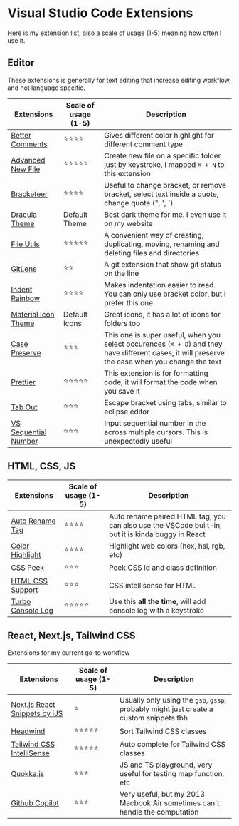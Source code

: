 # Visual Studio Code Extensions

Here is my extension list, also a scale of usage (1-5) meaning how often I use it.

## Editor

These extensions is generally for text editing that increase editing workflow, and not language specific.

| Extensions                                                                                                     | Scale of usage (1-5) | Description                                                                                                                                      |
| -------------------------------------------------------------------------------------------------------------- | -------------------- | ------------------------------------------------------------------------------------------------------------------------------------------------ |
| [Better Comments](https://marketplace.visualstudio.com/items?itemName=dbaeumer.vscode-eslint)                  | ⭐⭐⭐⭐             | Gives different color highlight for different comment type                                                                                       |
| [Advanced New File](https://marketplace.visualstudio.com/items?itemName=patbenatar.advanced-new-file)          | ⭐⭐⭐⭐⭐           | Create new file on a specific folder just by keystroke, I mapped `⌘ + N` to this extension                                                       |
| [Bracketeer](https://marketplace.visualstudio.com/items?itemName=pustelto.bracketeer)                          | ⭐⭐⭐⭐             | Useful to change bracket, or remove bracket, select text inside a quote, change quote (", ', \`)                                                 |
| [Dracula Theme](https://marketplace.visualstudio.com/items?itemName=dracula-theme.theme-dracula)               | Default Theme        | Best dark theme for me. I even use it on my website                                                                                              |
| [File Utils](https://marketplace.visualstudio.com/items?itemName=sleistner.vscode-fileutils)                   | ⭐⭐⭐⭐⭐           | A convenient way of creating, duplicating, moving, renaming and deleting files and directories                                                   |
| [GitLens](https://marketplace.visualstudio.com/items?itemName=eamodio.gitlens)                                 | ⭐⭐                 | A git extension that show git status on the line                                                                                                 |
| [Indent Rainbow](https://marketplace.visualstudio.com/items?itemName=oderwat.indent-rainbow)                   | ⭐⭐⭐⭐             | Makes indentation easier to read. You can only use bracket color, but I prefer this one                                                          |
| [Material Icon Theme](https://marketplace.visualstudio.com/items?itemName=PKief.material-icon-theme)           | Default Icons        | Great icons, it has a lot of icons for folders too                                                                                               |
| [Case Preserve](https://marketplace.visualstudio.com/items?itemName=Cardinal90.multi-cursor-case-preserve)     | ⭐⭐⭐               | This one is super useful, when you select occurences (`⌘ + D`) and they have different cases, it will preserve the case when you change the text |
| [Prettier](https://marketplace.visualstudio.com/items?itemName=esbenp.prettier-vscode)                         | ⭐⭐⭐⭐⭐           | This extension is for formatting code, it will format the code when you save it                                                                  |
| [Tab Out](https://marketplace.visualstudio.com/items?itemName=albert.TabOut)                                   | ⭐⭐⭐               | Escape bracket using tabs, similar to eclipse editor                                                                                             |
| [VS Sequential Number](https://marketplace.visualstudio.com/items?itemName=neptunedesign.vs-sequential-number) | ⭐⭐⭐               | Input sequential number in the across multiple cursors. This is unexpectedly useful                                                              |

## HTML, CSS, JS

| Extensions                                                                                              | Scale of usage (1-5) | Description                                                                                       |
| ------------------------------------------------------------------------------------------------------- | -------------------- | ------------------------------------------------------------------------------------------------- |
| [Auto Rename Tag](https://marketplace.visualstudio.com/items?itemName=formulahendry.auto-rename-tag)    | ⭐⭐⭐⭐             | Auto rename paired HTML tag, you can also use the VSCode built-in, but it is kinda buggy in React |
| [Color Highlight](https://marketplace.visualstudio.com/items?itemName=naumovs.color-highlight)          | ⭐⭐⭐⭐             | Highlight web colors (hex, hsl, rgb, etc)                                                         |
| [CSS Peek](https://marketplace.visualstudio.com/items?itemName=pranaygp.vscode-css-peek)                | ⭐⭐⭐               | Peek CSS id and class definition                                                                  |
| [HTML CSS Support](https://marketplace.visualstudio.com/items?itemName=ecmel.vscode-html-css)           | ⭐⭐⭐               | CSS intellisense for HTML                                                                         |
| [Turbo Console Log](https://marketplace.visualstudio.com/items?itemName=ChakrounAnas.turbo-console-log) | ⭐⭐⭐⭐⭐           | Use this **all the time**, will add console log with a keystroke                                  |

## React, Next.js, Tailwind CSS

Extensions for my current go-to workflow

| Extensions                                                                                                   | Scale of usage (1-5) | Description                                                                            |
| ------------------------------------------------------------------------------------------------------------ | -------------------- | -------------------------------------------------------------------------------------- |
| [Next.js React Snippets by iJS](https://marketplace.visualstudio.com/items?itemName=iJS.reactnextjssnippets) | ⭐                   | Usually only using the `gsp`, `gssp`, probably might just create a custom snippets tbh |
| [Headwind](https://marketplace.visualstudio.com/items?itemName=heybourn.headwind])                           | ⭐⭐⭐⭐⭐           | Sort Tailwind CSS classes                                                              |
| [Tailwind CSS IntelliSense](https://marketplace.visualstudio.com/items?itemName=bradlc.vscode-tailwindcss)   | ⭐⭐⭐⭐⭐           | Auto complete for Tailwind CSS classes                                                 |
| [Quokka.js](https://marketplace.visualstudio.com/items?itemName=WallabyJs.quokka-vscode)                     | ⭐⭐⭐               | JS and TS playground, very useful for testing map function, etc                        |
| [Github Copilot](https://marketplace.visualstudio.com/items?itemName=GitHub.copilot)                         | ⭐⭐⭐               | Very useful, but my 2013 Macbook Air sometimes can't handle the computation            |
